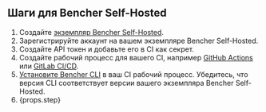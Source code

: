 ## Шаги для Bencher Self-Hosted

1. Создайте [экземпляр Bencher Self-Hosted][bencher self hosted].
2. Зарегистрируйте аккаунт на вашем экземпляре Bencher Self-Hosted.
3. Создайте API токен и добавьте его в CI как секрет.
4. Создайте рабочий процесс для вашего CI, например [GitHub Actions][github actions] или [GitLab CI/CD][gitlab ci cd].
5. [Установите Bencher CLI][install bencher cli] в ваш CI рабочий процесс.
   Убедитесь, что версия CLI соответствует версии вашего экземпляра Bencher Self-Hosted.
6. {props.step}

[bencher self hosted]: /ru/docs/explanation/bencher-self-hosted/
[bencher sign up]: /auth/signup/
[console users tokens add]: /console/users/tokens/add
[github actions]: /ru/docs/how-to/github-actions/
[gitlab ci cd]: /ru/docs/how-to/gitlab-ci-cd/
[install bencher cli]: /ru/docs/how-to/install-cli/
